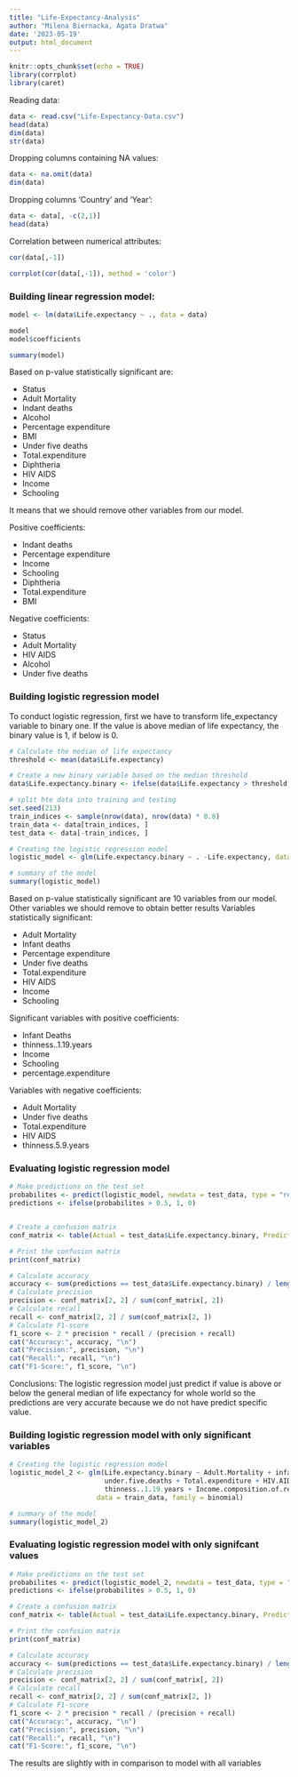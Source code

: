 ```yaml
---
title: "Life-Expectancy-Analysis"
author: "Milena Biernacka, Agata Dratwa"
date: '2023-05-19'
output: html_document
---
```


```r
knitr::opts_chunk$set(echo = TRUE)
library(corrplot)
library(caret)
```

Reading data:
```r
data <- read.csv("Life-Expectancy-Data.csv")
head(data)
dim(data)
str(data)
```

Dropping columns containing NA values:
```r
data <- na.omit(data)
dim(data)
```


Dropping columns 'Country' and 'Year':
```r
data <- data[, -c(2,1)]
head(data)
```
Correlation between numerical attributes:
```r
cor(data[,-1])
```
```r
corrplot(cor(data[,-1]), method = 'color')
```


### Building linear regression model:


```r
model <- lm(data$Life.expectancy ~ ., data = data)
```

```r
model
model$coefficients
```
```r
summary(model)
```

Based on p-value statistically significant are:

- Status
- Adult Mortality
- Indant deaths
- Alcohol
- Percentage expenditure
- BMI
- Under five deaths
- Total.expenditure 
- Diphtheria
- HIV AIDS
- Income
- Schooling

It means that we should remove other variables from our model.

Positive coefficients:

- Indant deaths
- Percentage expenditure
- Income
- Schooling
- Diphtheria
- Total.expenditure 
- BMI

Negative coefficients:

- Status
- Adult Mortality
- HIV AIDS
- Alcohol
- Under five deaths

### Building logistic regression model
To conduct logistic regression, first we have to transform life_expectancy variable to binary one. If the value is above median of life expectancy, the binary value is 1, if below is 0.

```r
# Calculate the median of life expectancy
threshold <- mean(data$Life.expectancy)

# Create a new binary variable based on the median threshold
data$Life.expectancy.binary <- ifelse(data$Life.expectancy > threshold, 1, 0)
```

```r
# split hte data into training and testing
set.seed(213)
train_indices <- sample(nrow(data), nrow(data) * 0.8)
train_data <- data[train_indices, ]
test_data <- data[-train_indices, ]
```


```r
# Creating the logistic regression model
logistic_model <- glm(Life.expectancy.binary ~ . -Life.expectancy, data = train_data, family = binomial)
```


```r
# summary of the model
summary(logistic_model)
```
Based on p-value statistically significant are 10 variables from our model. Other variables we should remove to obtain better results
Variables statistically significant: 

- Adult Mortality
- Infant deaths
- Percentage expenditure
- Under five deaths
- Total.expenditure 
- HIV AIDS
- Income
- Schooling

Significant variables with positive coefficients:

- Infant Deaths
- thinness..1.19.years 
- Income
- Schooling  
- percentage.expenditure  

Variables with negative coefficients:

- Adult Mortality
- Under five deaths
- Total.expenditure 
- HIV AIDS
- thinness.5.9.years  

### Evaluating logistic regression model
```r
# Make predictions on the test set
probabilites <- predict(logistic_model, newdata = test_data, type = "response")
predictions <- ifelse(probabilites > 0.5, 1, 0)
```

```r

```

```r
# Create a confusion matrix
conf_matrix <- table(Actual = test_data$Life.expectancy.binary, Predicted = predictions)
```


```r
# Print the confusion matrix
print(conf_matrix)
```

```r
# Calculate accuracy
accuracy <- sum(predictions == test_data$Life.expectancy.binary) / length(predictions)
# Calculate precision
precision <- conf_matrix[2, 2] / sum(conf_matrix[, 2])
# Calculate recall
recall <- conf_matrix[2, 2] / sum(conf_matrix[2, ])
# Calculate F1-score
f1_score <- 2 * precision * recall / (precision + recall)
cat("Accuracy:", accuracy, "\n")
cat("Precision:", precision, "\n")
cat("Recall:", recall, "\n")
cat("F1-Score:", f1_score, "\n")
```
Conclusions:
The logistic regression model just predict if value is above or below the general median of life expectancy for whole world so the predictions are very accurate because we do not have predict specific value.

### Building logistic regression model with only significant variables

```r
# Creating the logistic regression model
logistic_model_2 <- glm(Life.expectancy.binary ~ Adult.Mortality + infant.deaths + percentage.expenditure +
                        under.five.deaths + Total.expenditure + HIV.AIDS +
                        thinness..1.19.years + Income.composition.of.resources + Schooling,
                      data = train_data, family = binomial)
```


```r
# summary of the model
summary(logistic_model_2)
```
### Evaluating logistic regression model with only signifcant values
```r
# Make predictions on the test set
probabilites <- predict(logistic_model_2, newdata = test_data, type = "response")
predictions <- ifelse(probabilites > 0.5, 1, 0)
```

```r
# Create a confusion matrix
conf_matrix <- table(Actual = test_data$Life.expectancy.binary, Predicted = predictions)
```

```r
# Print the confusion matrix
print(conf_matrix)
```

```r
# Calculate accuracy
accuracy <- sum(predictions == test_data$Life.expectancy.binary) / length(predictions)
# Calculate precision
precision <- conf_matrix[2, 2] / sum(conf_matrix[, 2])
# Calculate recall
recall <- conf_matrix[2, 2] / sum(conf_matrix[2, ])
# Calculate F1-score
f1_score <- 2 * precision * recall / (precision + recall)
cat("Accuracy:", accuracy, "\n")
cat("Precision:", precision, "\n")
cat("Recall:", recall, "\n")
cat("F1-Score:", f1_score, "\n")
```

The results are slightly with in comparison to model with all variables


